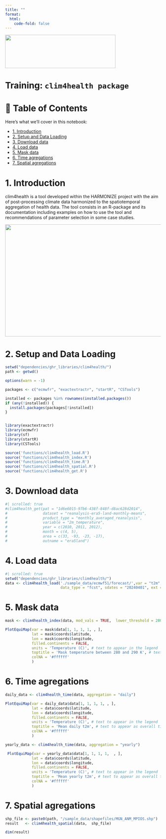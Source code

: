 ```yaml
---
title: ""
format: 
  html:
    code-fold: false
---
```


::: column-margin
![](dependencies/ghr_libraries/clim4health/tutorials/figures/general/logo_bsc.png){width="357" height="108"}
:::

# Training: `clim4health package`

# 🧭 Table of Contents

Here’s what we’ll cover in this notebook:

-   [1. Introduction](#1.-Introduction)
-   [2. Setup and Data Loading](#2.-Setup-and-Data-Loading)
-   [3. Download data](#3.-Download-data)
-   [4. Load data](#4.-Load-data)
-   [5. Mask data](#5.-Mask-data)
-   [6. Time agregations](#6.-Time-agregations)
-   [7. Spatial agregations](#7.-Spatial-agregations)

# 1. Introduction

clim4health is a tool developed within the HARMONIZE project with the aim of post-processing climate data harmonized to the spatiotemporal aggregation of health data. The tool consists in an R-package and its documentation including examples on how to use the tool and recommendations of parameter selection in some case studies.

<img src="dependencies/ghr_libraries/clim4health/tutorials/figures/general/clim4health_structure.png" width="708" height="363"/>

# 2. Setup and Data Loading

```r
setwd("dependencies/ghr_libraries/clim4health/")
path <- getwd()

options(warn = -1)

packages <- c("ecmwfr", "exactextractr", "startR", "CSTools")

installed <- packages %in% rownames(installed.packages())
if (any(!installed)) {
  install.packages(packages[!installed])
}


library(exactextractr)
library(ecmwfr)
library(sf)
library(startR)
library(CSTools)

source('functions/clim4health_load.R')
source('functions/clim4health_index.R')
source('functions/clim4health_time.R')
source('functions/clim4health_spatial.R')
source('functions/clim4health_get.R')


```

# 3. Download data

```r
#| scrolled: true
#clim4health_get(pat = "1d6e6015-97b6-438f-848f-d8ac628d2014",
#                dataset = "reanalysis-era5-land-monthly-means",
#                product_type = "monthly_averaged_reanalysis",
#                variable = "2m_temperature",
#                year = c(2010, 2011, 2012),
#                month = c(4, 5),
#                area = c(33, -93, -23, -17),
#                outname = "era5land")
```

# 4. Load data

```r
#| scrolled: true
setwd("dependencies/ghr_libraries/clim4health/")
data <- clim4health_load('./sample_data/ecmwf51/forecast/',var = "t2m", 
                         data_type = "fcst", sdates = "20240401", ext = 'nc')
```

# 5. Mask data

```r
mask <- clim4health_index(data, mod_vals = TRUE,  lower_threshold = 280, upper_threshold = 290, lower_close = FALSE, upper_close = FALSE)

PlotEquiMap(var = mask$data[1, 1, 1, 1, , ],
            lat = mask$coords$latitude,
            lon = mask$coords$longitude,
            filled.continents = FALSE,
            units = 'Temperature (C)', # text to appear in the legend
            toptitle = 'Mask temperature between 280 and 290 K', # text to appear as overall title
            colNA = '#ffffff'
            )
```

# 6. Time agregations

```r
daily_data <- clim4health_time(data, aggregation = "daily")

PlotEquiMap(var = daily_data$data[1, 1, 1, 1, , ],
            lat = data$coords$latitude,
            lon = data$coords$longitude,
            filled.continents = FALSE,
            units = 'Temperature (C)', # text to appear in the legend
            toptitle = 'Mean daily t2m', # text to appear as overall title
            colNA = '#ffffff'
            )
```

```r
yearly_data <- clim4health_time(data, aggregation = "yearly")

 PlotEquiMap(var = yearly_data$data[1, 1, 1, 1,  , ],
            lat = data$coords$latitude,
            lon = data$coords$longitude,
            filled.continents = FALSE,
            units = 'Temperature (C)', # text to appear in the legend
            toptitle = 'Mean yearly t2m', # text to appear as overall title
            colNA = '#ffffff'
            )
```

# 7. Spatial agregations

```r
shp_file <- paste0(path, "/sample_data/shapefiles/MGN_ANM_MPIOS.shp")
result   <- clim4health_spatial(data,  shp_file)

dim(result)
```

